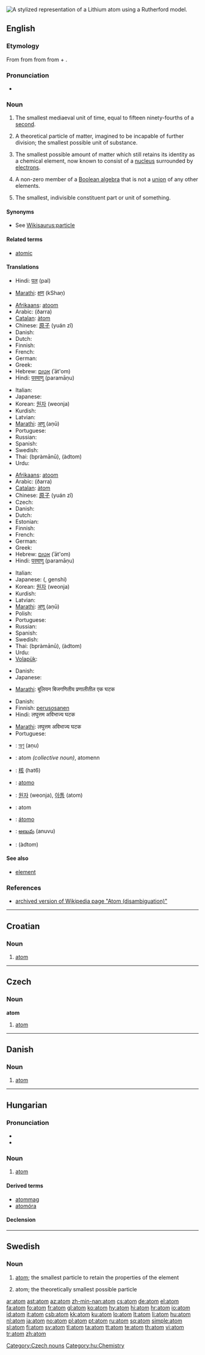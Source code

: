 {{wikipedia}}
[[Image:Stylised Lithium Atom.svg|thumb|right|A stylized representation of a [[Lithium]] atom using a Rutherford model.]]
{{Wikisaurus-link|particle}}
{{also|Atom}}
==English==

===Etymology===
From {{etyl|fro|en}} {{term|atome|lang=fro}} from {{etyl|la|en}} {{term|atomus||smallest particle|lang=la}} from {{etyl|grc|en}} {{term|ἄτομος||indivisible|tr=atomos|lang=grc|sc=polytonic}} from {{term|ἀ-||not|tr=a-|lang=grc|sc=polytonic}} + {{term|τέμνω||I cut|tr=temnō|lang=grc|sc=polytonic}}.

===Pronunciation===
* {{IPA|/ˈætəm/}}

===Noun===
{{en-noun}}

# {{obsolete}} The smallest mediaeval unit of time, equal to fifteen ninety-fourths of a [[second]].
# {{historical}} A theoretical particle of matter, imagined to be incapable of further division; the smallest possible unit of substance.
# {{physics}} The smallest possible amount of matter which still retains its identity as a chemical element, now known to consist of a [[nucleus]] surrounded by [[electrons]].
# {{mathematics}} A non-zero member of a [[wikipedia:Boolean algebra|Boolean algebra]] that is not a [[union]] of any other elements.
# The smallest, indivisible constituent part or unit of something.

====Synonyms====
* See [[Wikisaurus:particle]]

====Related terms====
* [[atomic]]

====Translations====
{{trans-top|small unit of time (Obsolete)}}
* Hindi: [[पल]] (pal)
{{trans-mid}}
* [[Marathi]]: [[क्षण]] (kShaṇ)
{{trans-bottom}}

{{trans-top|historical: theoretical particle of matter}}
* [[Afrikaans]]: [[atoom]]
* Arabic: {{Arab|[[ذرة]]}} (ðarra) {{f}}
* [[Catalan]]: [[àtom]]
* Chinese: [[原子]] (yuán zǐ)
* Danish: {{t-|da|atom|n}}
* Dutch: {{t+|nl|atoom|n}}
* Finnish: {{t+|fi|atomi}}
* French: {{t+|fr|atome|m}}
* German: {{t+|de|Atom|n}}
* Greek: {{t+|el|άτομο|n|tr=átomo|sc=Grek}}
* Hebrew: [[אטום]] (ʾāt'om) {{m}}
* Hindi: [[परमाणु]] (paramāṇu)
{{trans-mid}}
* Italian: {{t+|it|atomo|m}}
* Japanese: {{t+|ja|元素|tr=genso|sc=Jpan}}
* Korean: [[원자]] (weonja)
* Kurdish: {{t+|ku|ئه‌تۆم|sc=KUchar}}
* Latvian: {{t-|lv|atoms|m|xs=Latvian}}
* [[Marathi]]: [[अणू]] (aṇū)
* Portuguese: {{t+|pt|átomo|m}}
* Russian: {{t+|ru|атом|m|tr=átom|sc=Cyrl}}
* Spanish: {{t+|es|átomo|m}}
* Swedish: {{t+|sv|atom|c}}
* Thai: {{Thai|[[ปรมาณู]]}} (bpràmānū), {{Thai|[[อะตอม]]}} (àdtom)
* Urdu: {{ur-Arab|[[جوہر]]}} {{m}}
{{trans-bottom}}

{{trans-top|physics: smallest possible amount of matter retaining its chemical properties}}
* [[Afrikaans]]: [[atoom]]
* Arabic: {{Arab|[[ذرة]]}} (ðarra) {{f}}
* [[Catalan]]: [[àtom]]
* Chinese: [[原子]] (yuán zǐ)
* Czech: {{t+|cs|atom|m}}
* Danish: {{t-|da|atom|n}}
* Dutch: {{t+|nl|atoom|n}}
* Estonian: {{t|et|aatom}}
* Finnish: {{t+|fi|atomi}}
* French: {{t+|fr|atome|m}}
* German: {{t+|de|Atom|n}}
* Greek: {{t+|el|άτομο|n|sc=Grek}}
* Hebrew: [[אטום]] (ʾāt'om) {{m}}
* Hindi: [[परमाणु]] (paramāṇu)
{{trans-mid}}
* Italian: {{t+|it|atomo|m}}
* Japanese: {{Jpan|[[原子]]}} ({{Jpan|[[げんし]]}}, genshi)
* Korean: [[원자]] (weonja)
* Kurdish: {{KUchar|[[ئه‌تۆم]]}}
* Latvian: {{t-|lv|atoms|xs=Latvian}}
* [[Marathi]]: [[अणू]] (aṇū)
* Polish: {{t+|pl|atom|m}}
* Portuguese: {{t+|pt|átomo|m}}
* Russian: {{t+|ru|атом|m|tr=átom|sc=Cyrl}}
* Spanish: {{t+|es|átomo|m}}
* Swedish: {{t+|sv|atom|c}}
* Thai: {{Thai|[[ปรมาณู]]}} (bpràmānū), {{Thai|[[อะตอม]]}} (àdtom)
* Urdu: {{ur-Arab|[[جوہر]]}} {{m}}
* [[Volapük]]: {{t+|vo|taum|xs=Volapük}}
{{trans-bottom}}

{{trans-top|mathematics: a kind of member of a Boolean algebra}}
* Danish: {{t-|da|atom|n}}
* Japanese: {{t+|ja|原子|tr=genshi|sc=Jpan}}
{{trans-mid}}
* [[Marathi]]: बूलियन बिजगणितीय प्रणालीतील एक घटक
{{trans-bottom}}

{{trans-top|the smallest indivisible consituent}}
* Danish: {{t-|da|atom|n}}
* Finnish: [[perusosanen]]
* Hindi: लघुत्तम अविभाज्य घटक
{{trans-mid}}
* [[Marathi]]: लघुत्तम अविभाज्य घटक
* Portuguese: {{t+|pt|átomo|m}}
{{trans-bottom}}

{{checktrans-top}}
* {{ttbc|Bengali}}: [[অণু]] (aṇu)
* {{ttbc|Breton}}: atom ''(collective noun)'', atomenn {{f}} {{s}}
* {{ttbc|Cantonese}}: [[核]] (hat6)
* {{ttbc|Interlingua}}: [[atomo]]
{{checktrans-mid}}
* {{ttbc|Korean}}: [[원자]] (weonja), [[아톰]] (atom)
* {{ttbc|Romanian}}: atom {{m}}
* {{ttbc|Spanish}}: [[átomo]] {{m}}
* {{ttbc|Telugu}}: [[అణువు]] (anuvu)
* {{ttbc|Thai}}: {{Thai|[[อะตอม]]}} (àdtom)
{{checktrans-bottom}}

====See also====
* [[element]]

===References===
* [http://en.wikipedia.org/w/index.php?title=Atom_(disambiguation)&direction=next&oldid=4826336 archived version of Wikipedia page "Atom (disambiguation)"]

----

==Croatian==

===Noun===
{{hr-noun|m}}

# [[#English|atom]]

----

==Czech==

===Noun===
'''atom''' {{m}}

# [[#English|atom]] {{physics|lang=cs}}

[[Category:Czech nouns]]

----

==Danish==

===Noun===
{{da-noun|et|atom|atomet|atomer|atomerne}}

# [[#English|atom]]

----

==Hungarian==

===Pronunciation===
* {{IPA|/ˈɒtom/|lang=hu}}
* {{hyphenation|atom}}

===Noun===
{{hu-noun|ok}}

# [[#English|atom]]

====Derived terms====
* [[atommag]]
* [[atomóra]]

====Declension====
{{hu-decl-ok|ato|m|ot}}

[[Category:hu:Chemistry]]

----

==Swedish==

===Noun===
{{sv-noun-reg-er}}

# [[#English|atom]]; the smallest particle to retain the properties of the element
# {{historical|lang=sv}} atom; the theoretically smallest possible particle

[[ar:atom]]
[[ast:atom]]
[[az:atom]]
[[zh-min-nan:atom]]
[[cs:atom]]
[[de:atom]]
[[el:atom]]
[[fa:atom]]
[[fo:atom]]
[[fr:atom]]
[[gl:atom]]
[[ko:atom]]
[[hy:atom]]
[[hi:atom]]
[[hr:atom]]
[[io:atom]]
[[id:atom]]
[[it:atom]]
[[csb:atom]]
[[kk:atom]]
[[ku:atom]]
[[lo:atom]]
[[lt:atom]]
[[li:atom]]
[[hu:atom]]
[[nl:atom]]
[[ja:atom]]
[[no:atom]]
[[pl:atom]]
[[pt:atom]]
[[ru:atom]]
[[sq:atom]]
[[simple:atom]]
[[sl:atom]]
[[fi:atom]]
[[sv:atom]]
[[tl:atom]]
[[ta:atom]]
[[tt:atom]]
[[te:atom]]
[[th:atom]]
[[vi:atom]]
[[tr:atom]]
[[zh:atom]]
